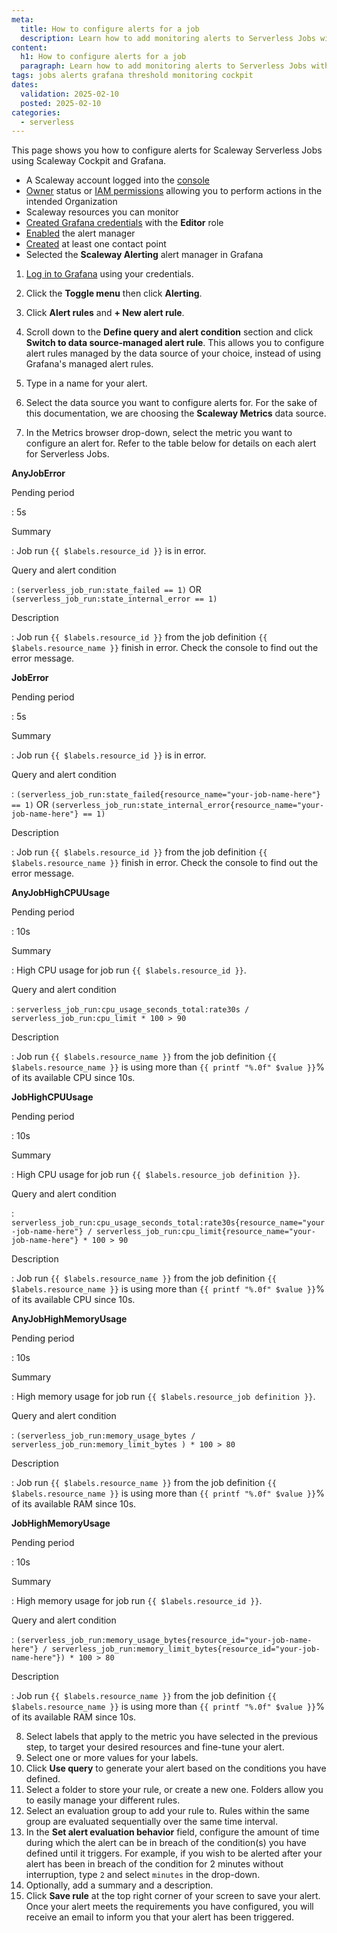 ```yaml
---
meta:
  title: How to configure alerts for a job
  description: Learn how to add monitoring alerts to Serverless Jobs with Scaleway.
content:
  h1: How to configure alerts for a job
  paragraph: Learn how to add monitoring alerts to Serverless Jobs with Scaleway.
tags: jobs alerts grafana threshold monitoring cockpit
dates:
  validation: 2025-02-10
  posted: 2025-02-10
categories:
  - serverless
---
```



This page shows you how to configure alerts for Scaleway Serverless Jobs using Scaleway Cockpit and Grafana.

<Requirements />

  - A Scaleway account logged into the [console](https://console.scaleway.com)
  - [Owner](/iam/concepts/#owner) status or [IAM permissions](/iam/concepts/#permission) allowing you to perform actions in the intended Organization
  - Scaleway resources you can monitor
  - [Created Grafana credentials](/cockpit/how-to/retrieve-grafana-credentials/) with the **Editor** role
  - [Enabled](/cockpit/how-to/enable-alert-manager/) the alert manager
  - [Created](/cockpit/how-to/add-contact-points/) at least one contact point
  - Selected the **Scaleway Alerting** alert manager in Grafana

1. [Log in to Grafana](/cockpit/how-to/access-grafana-and-managed-dashboards/) using your credentials.
2. Click the **Toggle menu** then click **Alerting**.
3. Click **Alert rules** and **+ New alert rule**.
4. Scroll down to the **Define query and alert condition** section and click **Switch to data source-managed alert rule**.
    <Message type="important">
     This allows you to configure alert rules managed by the data source of your choice, instead of using Grafana's managed alert rules.
    </Message>

5. Type in a name for your alert.
6. Select the data source you want to configure alerts for. For the sake of this documentation, we are choosing the **Scaleway Metrics** data source.
7. In the Metrics browser drop-down, select the metric you want to configure an alert for. Refer to the table below for details on each alert for Serverless Jobs.
 
**AnyJobError**

Pending period

: 5s

Summary

: Job run `{{ $labels.resource_id }}` is in error.

Query and alert condition

: `(serverless_job_run:state_failed == 1)` OR `(serverless_job_run:state_internal_error == 1)`

Description

: Job run `{{ $labels.resource_id }}` from the job definition `{{ $labels.resource_name }}` finish in error. Check the console to find out the error message.

**JobError**

Pending period

: 5s

Summary

: Job run `{{ $labels.resource_id }}` is in error.

Query and alert condition

: `(serverless_job_run:state_failed{resource_name="your-job-name-here"} == 1)` OR `(serverless_job_run:state_internal_error{resource_name="your-job-name-here"} == 1)`

Description

: Job run `{{ $labels.resource_id }}` from the job definition `{{ $labels.resource_name }}` finish in error. Check the console to find out the error message.

**AnyJobHighCPUUsage**

Pending period

: 10s

Summary

: High CPU usage for job run `{{ $labels.resource_id }}`.

Query and alert condition

: `serverless_job_run:cpu_usage_seconds_total:rate30s / serverless_job_run:cpu_limit * 100 > 90`

Description

: Job run `{{ $labels.resource_name }}` from the job definition `{{ $labels.resource_name }}` is using more than `{{ printf "%.0f" $value }}`% of its available CPU since 10s.

**JobHighCPUUsage**

Pending period

: 10s

Summary

: High CPU usage for job run `{{ $labels.resource_job definition }}`.

Query and alert condition

: `serverless_job_run:cpu_usage_seconds_total:rate30s{resource_name="your-job-name-here"} / serverless_job_run:cpu_limit{resource_name="your-job-name-here"} * 100 > 90`

Description

: Job run `{{ $labels.resource_name }}` from the job definition `{{ $labels.resource_name }}` is using more than `{{ printf "%.0f" $value }}`% of its available CPU since 10s.

**AnyJobHighMemoryUsage**

Pending period

: 10s

Summary

: High memory usage for job run `{{ $labels.resource_job definition }}`.

Query and alert condition

: `(serverless_job_run:memory_usage_bytes / serverless_job_run:memory_limit_bytes ) * 100 > 80`

Description

: Job run `{{ $labels.resource_name }}` from the job definition `{{ $labels.resource_name }}` is using more than `{{ printf "%.0f" $value }}`% of its available RAM since 10s.

**JobHighMemoryUsage**

Pending period

: 10s

Summary

: High memory usage for job run `{{ $labels.resource_id }}`.

Query and alert condition

: `(serverless_job_run:memory_usage_bytes{resource_id="your-job-name-here"} / serverless_job_run:memory_limit_bytes{resource_id="your-job-name-here"}) * 100 > 80`

Description

: Job run `{{ $labels.resource_name }}` from the job definition `{{ $labels.resource_name }}` is using more than `{{ printf "%.0f" $value }}`% of its available RAM since 10s.

8. Select labels that apply to the metric you have selected in the previous step, to target your desired resources and fine-tune your alert.
9. Select one or more values for your labels.
10. Click **Use query** to generate your alert based on the conditions you have defined.
11. Select a folder to store your rule, or create a new one. Folders allow you to easily manage your different rules.
12. Select an evaluation group to add your rule to. Rules within the same group are evaluated sequentially over the same time interval.
13. In the **Set alert evaluation behavior** field, configure the amount of time during which the alert can be in breach of the condition(s) you have defined until it triggers.
    <Message type="note">
     For example, if you wish to be alerted after your alert has been in breach of the condition for 2 minutes without interruption, type `2` and select `minutes` in the drop-down.
    </Message>
14. Optionally, add a summary and a description.
15. Click **Save rule** at the top right corner of your screen to save your alert. Once your alert meets the requirements you have configured, you will receive an email to inform you that your alert has been triggered.
